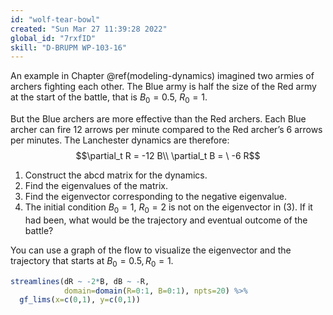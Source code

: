 ```yaml
---
id: "wolf-tear-bowl"
created: "Sun Mar 27 11:39:28 2022"
global_id: "7rxfID"
skill: "D-BRUPM WP-103-16"
---
```


An example in Chapter \@ref(modeling-dynamics) imagined two armies of archers fighting each other. The Blue army is half the size of the Red army at the start of the battle, that is $B_0=0.5$, $R_0=1$.

But the Blue archers are more effective than the Red archers. Each Blue archer can fire 12 arrows per minute compared to the Red archer's 6 arrows per minutes. The Lanchester dynamics are therefore:
$$\partial_t R = -12 B\\
\partial_t B = \ -6 R$$

1. Construct the abcd matrix for the dynamics.
2. Find the eigenvalues of the matrix. <!-- -8.485281  8.485281 -->
3. Find the eigenvector corresponding to the negative eigenvalue.
<!-- (0.5773503, 0.8164966) -->
4. The initial condition $B_0=1$, $R_0=2$ is not on the eigenvector in (3). If it had been, what would be the trajectory and eventual outcome of the battle? <!-- a trajectory that starts on the eigenvalue stays on it. The battle would be a draw, or, rather, complete annihilation of both armies. --> 

You can use a graph of the flow to visualize the eigenvector and the trajectory that starts at $B_0=0.5, R_0=1$.

```r
streamlines(dR ~ -2*B, dB ~ -R, 
            domain=domain(R=0:1, B=0:1), npts=20) %>%  
  gf_lims(x=c(0,1), y=c(0,1))
```


